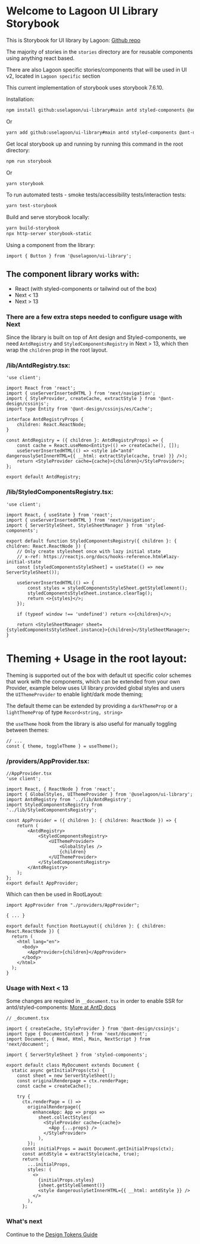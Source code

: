 
<Meta title="Introduction" />

# Welcome to Lagoon UI Library Storybook

This is Storybook for UI library by Lagoon: <a href="https://github.com/uselagoon/ui-library" target="_blank">Github repo</a>

The majority of stories in the `stories` directory are for reusable components using anything react based.

There are also Lagoon specific stories/components that will be used in UI v2, located in `Lagoon specific` section

This current implementation of storybook uses storybook 7.6.10.

Installation:

```sh
npm install github:uselagoon/ui-library#main antd styled-components @ant-design/icons
```

Or

```sh
yarn add github:uselagoon/ui-library#main antd styled-components @ant-design/icons
```

Get local storybook up and running by running this command in the root directory:

```sh
npm run storybook
```

Or

```sh
yarn storybook
```

To run automated tests - smoke tests/accessibility tests/interaction tests:

```sh
yarn test-storybook
```

Build and serve storybook locally:

```sh
yarn build-storybook
npx http-server storybook-static
```

Using a component from the library:

```tsx
import { Button } from '@uselagoon/ui-library';
```

## The component library works with:

- React (with styled-components or tailwind out of the box)
- Next < 13
- Next > 13

### There are a few extra steps needed to configure usage with Next

Since the library is built on top of Ant design and Styled-components, we need `AntdRegistry` and `StyledComponentsRegistry` in Next > 13, which then wrap the `children` prop in the root layout.

### /lib/AntdRegistry.tsx:

```tsx
'use client';

import React from 'react';
import { useServerInsertedHTML } from 'next/navigation';
import { StyleProvider, createCache, extractStyle } from '@ant-design/cssinjs';
import type Entity from '@ant-design/cssinjs/es/Cache';

interface AntdRegistryProps {
	children: React.ReactNode;
}

const AntdRegistry = ({ children }: AntdRegistryProps) => {
	const cache = React.useMemo<Entity>(() => createCache(), []);
	useServerInsertedHTML(() => <style id="antd" dangerouslySetInnerHTML={{ __html: extractStyle(cache, true) }} />);
	return <StyleProvider cache={cache}>{children}</StyleProvider>;
};

export default AntdRegistry;
```

### /lib/StyledComponentsRegistry.tsx:

```tsx
'use client';

import React, { useState } from 'react';
import { useServerInsertedHTML } from 'next/navigation';
import { ServerStyleSheet, StyleSheetManager } from 'styled-components';

export default function StyledComponentsRegistry({ children }: { children: React.ReactNode }) {
	// Only create stylesheet once with lazy initial state
	// x-ref: https://reactjs.org/docs/hooks-reference.html#lazy-initial-state
	const [styledComponentsStyleSheet] = useState(() => new ServerStyleSheet());

	useServerInsertedHTML(() => {
		const styles = styledComponentsStyleSheet.getStyleElement();
		styledComponentsStyleSheet.instance.clearTag();
		return <>{styles}</>;
	});

	if (typeof window !== 'undefined') return <>{children}</>;

	return <StyleSheetManager sheet={styledComponentsStyleSheet.instance}>{children}</StyleSheetManager>;
}
```

# Theming + Usage in the root layout:

Theming is supported out of the box with default `UI` specific color schemes that work with the components, which can be extended from your own Provider, example below uses UI library provided global styles and users the `UIThemeProvider` to enable light/dark mode theming;

The default theme can be extended by providing a `darkThemeProp` or a `lightThemeProp` of type `Record<string, string> `

the `useTheme` hook from the library is also useful for manually toggling between themes:

```tsx
// ...
const { theme, toggleTheme } = useTheme();
```

### /providers/AppProvider.tsx:

```tsx
//AppProvider.tsx
'use client';

import React, { ReactNode } from 'react';
import { GlobalStyles, UIThemeProvider } from '@uselagoon/ui-library';
import AntdRegistry from '../lib/AntdRegistry';
import StyledComponentsRegistry from '../lib/StyledComponentsRegistry';

const AppProvider = ({ children }: { children: ReactNode }) => {
	return (
		<AntdRegistry>
			<StyledComponentsRegistry>
				<UIThemeProvider>
					<GlobalStyles />
					{children}
				</UIThemeProvider>
			</StyledComponentsRegistry>
		</AntdRegistry>
	);
};
export default AppProvider;
```

Which can then be used in RootLayout:

```tsx
import AppProvider from "./providers/AppProvider";

{ ... }

export default function RootLayout({ children }: { children: React.ReactNode }) {
  return (
    <html lang="en">
      <body>
        <AppProvider>{children}</AppProvider>
      </body>
    </html>
  );
}

```

### Usage with Next < 13

Some changes are required in `__document.tsx` in order to enable SSR for antd/styled-components:
[More at AntD docs](https://ant.design/docs/react/server-side-rendering#extract-on-demand)

```tsx
// _document.tsx

import { createCache, StyleProvider } from '@ant-design/cssinjs';
import type { DocumentContext } from 'next/document';
import Document, { Head, Html, Main, NextScript } from 'next/document';

import { ServerStyleSheet } from 'styled-components';

export default class MyDocument extends Document {
  static async getInitialProps(ctx) {
    const sheet = new ServerStyleSheet();
    const originalRenderpage = ctx.renderPage;
    const cache = createCache();

    try {
      ctx.renderPage = () =>
        originalRenderpage({
          enhanceApp: App => props =>
            sheet.collectStyles(
              <StyleProvider cache={cache}>
                <App {...props} />
              </StyleProvider>
            ),
        });
      const initialProps = await Document.getInitialProps(ctx);
      const antdStyle = extractStyle(cache, true);
      return {
        ...initialProps,
        styles: (
          <>
            {initialProps.styles}
            {sheet.getStyleElement()}
            <style dangerouslySetInnerHTML={{ __html: antdStyle }} />
          </>
        ),
      };
```

### What's next

Continue to the <a href="/?path=/docs/guide-design-tokens--docs"> Design Tokens Guide</a>
